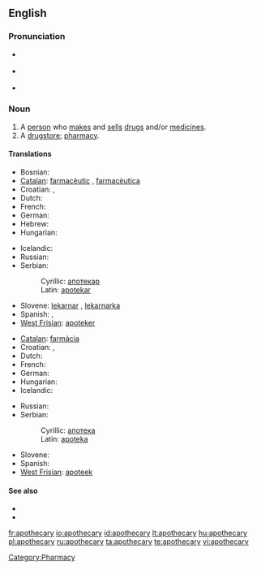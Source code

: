==English==

===Pronunciation===
* {{a|RP}} {{IPA|/əpˈɒθɪkˌəɻi/}}
* {{a|US}} {{IPA|/əpˈɑθəkˌəɻi/}}
* {{audio|en-us-apothecary.ogg|Audio (US)}}

===Noun===
{{en-noun|apothecaries}}

# A [[person]] who [[make]]s and [[sell]]s [[drug]]s and/or [[medicine]]s.
# A [[drugstore]]; [[pharmacy]].

====Translations====
{{trans-top|a person}}
* Bosnian: {{t-|bs|apotekar|m}}
* [[Catalan]]: [[farmacèutic]] {{m}}, [[farmacèutica]] {{f}}
* Croatian: {{t-|hr|apotekar|m}}, {{t-|hr|ljekarnik|m}}
* Dutch: {{t+|nl|apotheker|m}}
* French: {{t+|fr|pharmacien|m}}
* German: {{t+|de|Apotheker|m}}
* Hebrew: {{he-translation|רוקח|rokeiach}}
* Hungarian: {{t+|hu|patikus}}
{{trans-mid}}
* Icelandic: {{t-|is|apótekari|m}}
* Russian: {{t+|ru|аптекарь|m|sc=Cyrl}}
* Serbian:
*: Cyrillic: [[апотекар#Serbian|апотекар]] {{m}}
*: Latin: [[apotekar#Serbian|apotekar]] {{m}}
* Slovene: [[lekarnar]] {{m}}, [[lekarnarka]] {{f}}
* Spanish: {{t+|es|farmacéutico|m}}, {{t-|es|farmacéutica|f}}
* [[West Frisian]]: [[apoteker]] {{m}}
{{trans-bottom}}

{{trans-top|a drugstore}}
* [[Catalan]]: [[farmàcia]] {{m}}
* Croatian: {{t-|hr|apoteka|f}}, {{t+|hr|ljekarna|f}}
* Dutch: {{t+|nl|apotheek|m}}
* French: {{t+|fr|pharmacie|f}}
* German: {{t+|de|Apotheke|f}}
* Hungarian: {{t+|hu|patika}}
* Icelandic: {{t+|is|apótek|n}}
{{trans-mid}}
* Russian: {{t+|ru|аптека|f|sc=Cyrl}}
* Serbian:
*: Cyrillic: [[апотека#Serbian|апотека]] {{f}}
*: Latin: [[apoteka#Serbian|apoteka]] {{f}}
* Slovene: {{t+|sl|lekarna|f}}
* Spanish: {{t-|es|farmacia|m}}
* [[West Frisian]]: [[apoteek]] {{n}}
{{trans-bottom}}

====See also====
* {{pedialite|Apothecary}}
* {{pedialite|Pharmacy}}

[[Category:Pharmacy]]

[[fr:apothecary]]
[[io:apothecary]]
[[id:apothecary]]
[[lt:apothecary]]
[[hu:apothecary]]
[[pl:apothecary]]
[[ru:apothecary]]
[[ta:apothecary]]
[[te:apothecary]]
[[vi:apothecary]]